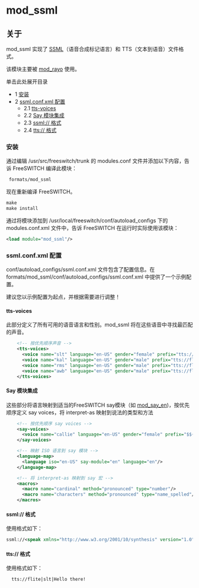 # mod_ssml

## 关于

mod_ssml 实现了 [SSML](http://www.w3.org/TR/speech-synthesis/)（语音合成标记语言）和 TTS（文本到语音）文件格式。

该模块主要被 [mod_rayo](./mod_rayo_3375450.mdx#about) 使用。

单击此处展开目录

* 1 [安装](#installing-)
* 2 [ssml.conf.xml 配置](#ssmlconfxml-configuration)  
   * 2.1 [tts-voices](#tts-voices)  
   * 2.2 [Say 模块集成](#say-module-integration)  
   * 2.3 [ssml:// 格式](#ssml-format)  
   * 2.4 [tts:// 格式](#ssml-format)

### 安装

通过编辑 /usr/src/freeswitch/trunk 的 modules.conf 文件并添加以下内容，告诉 FreeSWITCH 编译此模块：

```xml
 formats/mod_ssml
```

现在重新编译 FreeSWITCH。

```xml
make
make install
```

通过将模块添加到 /usr/local/freeswitch/conf/autoload_configs 下的 modules.conf.xml 文件中，告诉 FreeSWITCH 在运行时实际使用该模块：

```xml
<load module="mod_ssml"/>
```

### ssml.conf.xml 配置

conf/autoload_configs/ssml.conf.xml 文件包含了配置信息。在 formats/mod_ssml/conf/autoload_configs/ssml.conf.xml 中提供了一个示例配置。

建议您以示例配置为起点，并根据需要进行调整！

#### tts-voices

此部分定义了所有可用的语音语言和性别。mod_ssml 将在这些语音中寻找最匹配的声音。

```xml
    <!-- 按优先顺序声音 -->
    <tts-voices>
      <voice name="slt" language="en-US" gender="female" prefix="tts://flite|slt|"/>
      <voice name="kal" language="en-US" gender="male" prefix="tts://flite|kal|"/>
      <voice name="rms" language="en-US" gender="male" prefix="tts://flite|rms|"/>
      <voice name="awb" language="en-US" gender="male" prefix="tts://flite|awb|"/>
    </tts-voices>
```

#### Say 模块集成

这些部分将语言映射到适当的FreeSWITCH say模块（如 [mod\_say\_en](https://70.169.193.216/index.php?title=Mod%5Fsay%5Fen&action=edit&redlink=1 "Mod say en (page does not exist)"))，按优先顺序定义 say voices，将 interpret-as 映射到说法的类型和方法

```xml
    <!-- 按优先顺序 say voices -->
    <say-voices>
      <voice name="callie" language="en-US" gender="female" prefix="$${sounds_dir}/en/us/callie/"/>
    </say-voices>

    <!-- 映射 ISO 语言到 say 模块 -->
    <language-map>
      <language iso="en-US" say-module="en" language="en"/>
    </language-map>

    <!-- 将 interpret-as 映射到 say 宏 -->
    <macros>
      <macro name="cardinal" method="pronounced" type="number"/>
      <macro name="characters" method="pronounced" type="name_spelled"/>
    </macros>
```

#### ssml:// 格式

使用格式如下：

```xml
ssml://<speak xmlns="http://www.w3.org/2001/10/synthesis" version="1.0" xml:lang="en-US"><p>Hello there!</p></speak>
```

#### tts:// 格式

使用格式如下：

```xml
  tts://flite|slt|Hello there!
```